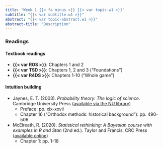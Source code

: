 ```yaml
---
title: "Week 1 {{< fa minus >}} {{< var topic.w1 >}}"
subtitle: "{{< var subtitle.w1 >}}"
abstract: "{{< var topic-abstract.w1 >}}"
abstract-title: "Description"
---
```


### Readings

#### Textbook readings

- **{{< var ROS >}}**:    Chapters 1 and 2
- **{{< var TSD >}}**:    Chapters 1, 2 and 3 ("Foundations")
- **{{< var R4DS >}}**:   Chapters 1-10 ("Whole game")

#### Intuition building

- Jaynes, E. T. (2003). *Probability theory: The logic of science*. Cambridge University Press ([available via the NU library](https://libsearch.ncl.ac.uk/permalink/f/1jraif3/NCL_ALMA21127570270002411))
  - Preface: pp. xix-xxvii
  - Chapter 16 ("Orthodox methods: historical background"): pp. 490-506
  
- McElreath, R. (2020). *Statistical rethinking: A Bayesian course with examples in R and Stan* (2nd ed.). Taylor and Francis, CRC Press ([available online](http://xcelab.net/rmpubs/sr2/statisticalrethinking2_chapters1and2.pdf))
  - Chapter 1: pp. 1-18